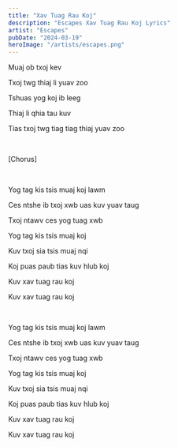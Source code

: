 ```yaml
---
title: "Xav Tuag Rau Koj"
description: "Escapes Xav Tuag Rau Koj Lyrics"
artist: "Escapes"
pubDate: "2024-03-19"
heroImage: "/artists/escapes.png"
---
```


Muaj ob txoj kev

Txoj twg thiaj li yuav zoo

Tshuas yog koj ib leeg

Thiaj li qhia tau kuv

Tias txoj twg tiag tiag thiaj yuav zoo

<br />

[Chorus]

<br />

Yog tag kis tsis muaj koj lawm

Ces ntshe ib txoj xwb uas kuv yuav taug

Txoj ntawv ces yog tuag xwb

Yog tag kis tsis muaj koj

Kuv txoj sia tsis muaj nqi

Koj puas paub tias kuv hlub koj

Kuv xav tuag rau koj

Kuv xav tuag rau koj

<br />

Yog tag kis tsis muaj koj lawm

Ces ntshe ib txoj xwb uas kuv yuav taug

Txoj ntawv ces yog tuag xwb

Yog tag kis tsis muaj koj

Kuv txoj sia tsis muaj nqi

Koj puas paub tias kuv hlub koj

Kuv xav tuag rau koj

Kuv xav tuag rau koj
